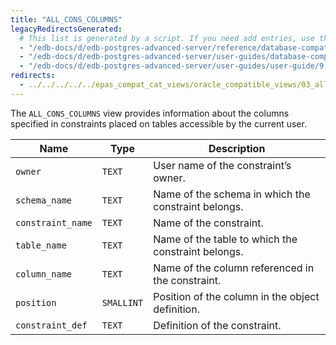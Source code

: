 ```yaml
---
title: "ALL_CONS_COLUMNS"
legacyRedirectsGenerated:
  # This list is generated by a script. If you need add entries, use the `legacyRedirects` key.
  - "/edb-docs/d/edb-postgres-advanced-server/reference/database-compatibility-for-oracle-developers-reference-guide/9.6/Database_Compatibility_for_Oracle_Developers_Reference_Guide.1.108.html"
  - "/edb-docs/d/edb-postgres-advanced-server/user-guides/database-compatibility-for-oracle-developers-guide/9.5/Database_Compatibility_for_Oracle_Developers_Guide.1.226.html"
  - "/edb-docs/d/edb-postgres-advanced-server/user-guides/user-guide/9.5/EDB_Postgres_Enterprise_Guide.1.172.html"
redirects:
  - ../../../../../epas_compat_cat_views/oracle_compatible_views/03_all_cons_columns #generated for docs/epas/reorg-role-use-case-mode
---
```


<div id="all_cons_columns" class="registered_link"></div>

The `ALL_CONS_COLUMNS` view provides information about the columns specified in constraints placed on tables accessible by the current user.

| Name              | Type       | Description                                              |
| ----------------- | ---------- | -------------------------------------------------------- |
| `owner`           | `TEXT`     | User name of the constraint’s owner.                     |
| `schema_name`     | `TEXT`     | Name of the schema in which the constraint belongs.      |
| `constraint_name` | `TEXT`     | Name of the constraint.                                  |
| `table_name`      | `TEXT`     | Name of the table to which the constraint belongs.       |
| `column_name`     | `TEXT`     | Name of the column referenced in the constraint.         |
| `position`        | `SMALLINT` | Position of the column in the object definition.         |
| `constraint_def`  | `TEXT`     | Definition of the constraint.                            |
